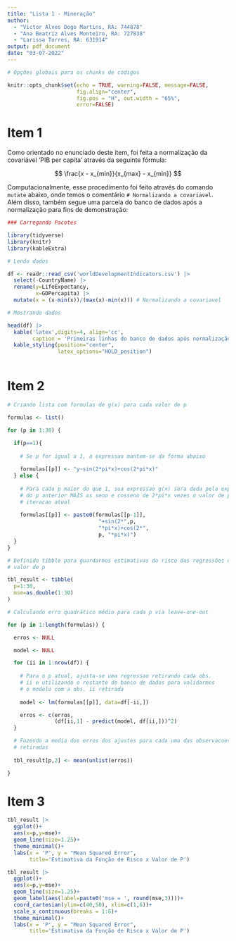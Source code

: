 ```yaml
---
title: "Lista 1 - Mineração"
author: 
  - "Victor Alves Dogo Martins, RA: 744878"
  - "Ana Beatriz Alves Monteiro, RA: 727838"
  - "Larissa Torres, RA: 631914"
output: pdf_document
date: "03-07-2022"
---
```


```r
# Opções globais para os chunks de códigos

knitr::opts_chunk$set(echo = TRUE, warning=FALSE, message=FALSE,
                      fig.align="center",
                      fig.pos = "H", out.width = "65%",
                      error=FALSE)
```

# Item 1

Como orientado no enunciado deste item, foi feita a normalização da covariável 'PIB per capita' através da seguinte fórmula:

$$
\frac{x - x_{min}}{x_{max} - x_{min}}
$$

Computacionalmente, esse procedimento foi feito através do comando `mutate` abaixo, onde temos o comentário `# Normalizando a covariavel`. Além disso, também segue uma parcela do banco de dados após a normalização para fins de demonstração:

```r

### Carregando Pacotes

library(tidyverse)
library(knitr)
library(kableExtra)

# Lendo dados

df <- readr::read_csv('worldDevelopmentIndicators.csv') |>
  select(-CountryName) |>
  rename(y=LifeExpectancy,
         x=GDPercapita) |>
  mutate(x = (x-min(x))/(max(x)-min(x))) # Normalizando a covariavel

# Mostrando dados

head(df) |> 
  kable('latex',digits=4, align='cc',
        caption = 'Primeiras linhas do banco de dados após normalização') |> 
  kable_styling(position="center",
                latex_options="HOLD_position")



```

# Item 2

```r

# Criando lista com formulas de g(x) para cada valor de p

formulas <- list()

for (p in 1:30) {

  if(p==1){
    
    # Se p for igual a 1, a expressao mantem-se da forma abaixo
    
    formulas[[p]] <- "y~sin(2*pi*x)+cos(2*pi*x)"
  } else {
    
    # Para cada p maior do que 1, sua expressao g(x) sera dada pela expressao
    # do p anterior MAIS os seno e cosseno de 2*pi*x vezes o valor de p da
    # iteracao atual
    
    formulas[[p]] <- paste0(formulas[[p-1]],
                             "+sin(2*",p,
                             "*pi*x)+cos(2*",
                             p, "*pi*x)")
  }
}

# Definido tibble para guardarmos estimativas do risco das regressões de cada
# valor de p

tbl_result <- tibble(
  p=1:30,
  mse=as.double(1:30)
)

# Calculando erro quadrático médio para cada p via leave-one-out

for (p in 1:length(formulas)) {

  erros <- NULL

  model <- NULL

  for (ii in 1:nrow(df)) {
    
    # Para o p atual, ajusta-se uma regressao retirando cada obs.
    # ii e utilizando o restante do banco de dados para validarmos
    # o modelo com a obs. ii retirada
    
    model <- lm(formulas[[p]], data=df[-ii,])

    erros <- c(erros,
               (df[ii,1] - predict(model, df[ii,]))^2)
  }

  # Fazendo a media dos erros dos ajustes para cada uma das observacoes
  # retiradas
  
  tbl_result[p,2] <- mean(unlist(erros))

}

```

# Item 3

```r

tbl_result |>
  ggplot()+
  aes(x=p,y=mse)+
  geom_line(size=1.25)+
  theme_minimal()+
  labs(x = 'P', y = "Mean Squared Error",
       title='Estimativa da Função de Risco x Valor de P')

```

```r

tbl_result |>
  ggplot()+
  aes(x=p,y=mse)+
  geom_line(size=1.25)+
  geom_label(aes(label=paste0('mse = ', round(mse,3))))+
  coord_cartesian(ylim=c(40,50), xlim=c(1,6))+
  scale_x_continuous(breaks = 1:6)+
  theme_minimal()+
  labs(x = 'P', y = "Mean Squared Error",
       title='Estimativa da Função de Risco x Valor de P')

```


